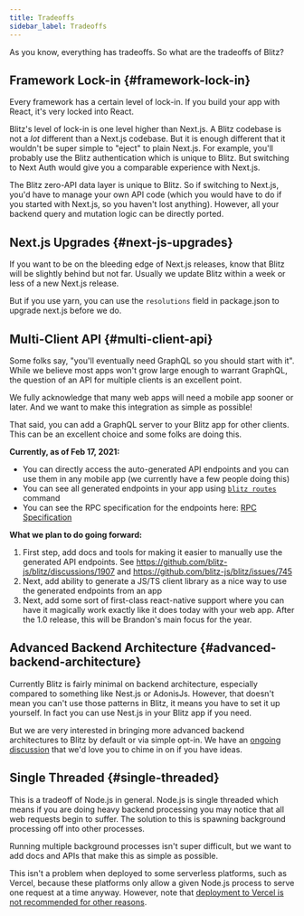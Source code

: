 ```yaml
---
title: Tradeoffs
sidebar_label: Tradeoffs
---
```


As you know, everything has tradeoffs. So what are the tradeoffs of Blitz?

## Framework Lock-in {#framework-lock-in}

Every framework has a certain level of lock-in. If you build your app with
React, it's very locked into React.

Blitz's level of lock-in is one level higher than Next.js. A Blitz
codebase is not a _lot_ different than a Next.js codebase. But it is
enough different that it wouldn't be super simple to "eject" to plain
Next.js. For example, you'll probably use the Blitz authentication which
is unique to Blitz. But switching to Next Auth would give you a comparable
experience with Next.js.

The Blitz zero-API data layer is unique to Blitz. So if switching to
Next.js, you'd have to manage your own API code (which you would have to
do if you started with Next.js, so you haven't lost anything). However,
all your backend query and mutation logic can be directly ported.

## Next.js Upgrades {#next-js-upgrades}

If you want to be on the bleeding edge of Next.js releases, know that
Blitz will be slightly behind but not far. Usually we update Blitz within
a week or less of a new Next.js release.

But if you use yarn, you can use the `resolutions` field in package.json
to upgrade next.js before we do.

## Multi-Client API {#multi-client-api}

Some folks say, "you'll eventually need GraphQL so you should start with
it". While we believe most apps won't grow large enough to warrant
GraphQL, the question of an API for multiple clients is an excellent
point.

We fully acknowledge that many web apps will need a mobile app sooner or
later. And we want to make this integration as simple as possible!

That said, you can add a GraphQL server to your Blitz app for other
clients. This can be an excellent choice and some folks are doing this.

**Currently, as of Feb 17, 2021:**

- You can directly access the auto-generated API endpoints and you can use
  them in any mobile app (we currently have a few people doing this)
- You can see all generated endpoints in your app using
  [`blitz routes`](./cli-routes) command
- You can see the RPC specification for the endpoints here:
  [RPC Specification](./rpc-specification)

**What we plan to do going forward:**

1. First step, add docs and tools for making it easier to manually use the
   generated API endpoints. See
   https://github.com/blitz-js/blitz/discussions/1907 and
   https://github.com/blitz-js/blitz/issues/745
2. Next, add ability to generate a JS/TS client library as a nice way to
   use the generated endpoints from an app
3. Next, add some sort of first-class react-native support where you can
   have it magically work exactly like it does today with your web app.
   After the 1.0 release, this will be Brandon's main focus for the year.

## Advanced Backend Architecture {#advanced-backend-architecture}

Currently Blitz is fairly minimal on backend architecture, especially
compared to something like Nest.js or AdonisJs. However, that doesn't mean
you can't use those patterns in Blitz, it means you have to set it up
yourself. In fact you can use Nest.js in your Blitz app if you need.

But we are very interested in bringing more advanced backend architectures
to Blitz by default or via simple opt-in. We have an
[ongoing discussion](https://github.com/blitz-js/blitz/discussions/1841)
that we'd love you to chime in on if you have ideas.

## Single Threaded {#single-threaded}

This is a tradeoff of Node.js in general. Node.js is single threaded which
means if you are doing heavy backend processing you may notice that all
web requests begin to suffer. The solution to this is spawning background
processing off into other processes.

Running multiple background processes isn't super difficult, but we want
to add docs and APIs that make this as simple as possible.

This isn't a problem when deployed to some serverless platforms, such as
Vercel, because these platforms only allow a given Node.js process to
serve one request at a time anyway. However, note that
[deployment to Vercel is not recommended for other reasons](./deploy-vercel).
